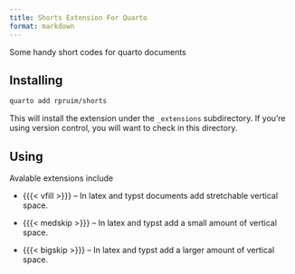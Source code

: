 ```yaml
---
title: Shorts Extension For Quarto
format: markdown
---
```



Some handy short codes for quarto documents

## Installing


```bash
quarto add rpruim/shorts
```

This will install the extension under the `_extensions` subdirectory.
If you're using version control, you will want to check in this directory.

## Using

Avalable extensions include

* {{{< vfill >}}} -- In latex and typst documents add stretchable vertical space.

* {{{< medskip >}}} -- In latex and typst add a small amount of vertical space.

* {{{< bigskip >}}} -- In latex and typst add a larger amount of vertical space.
